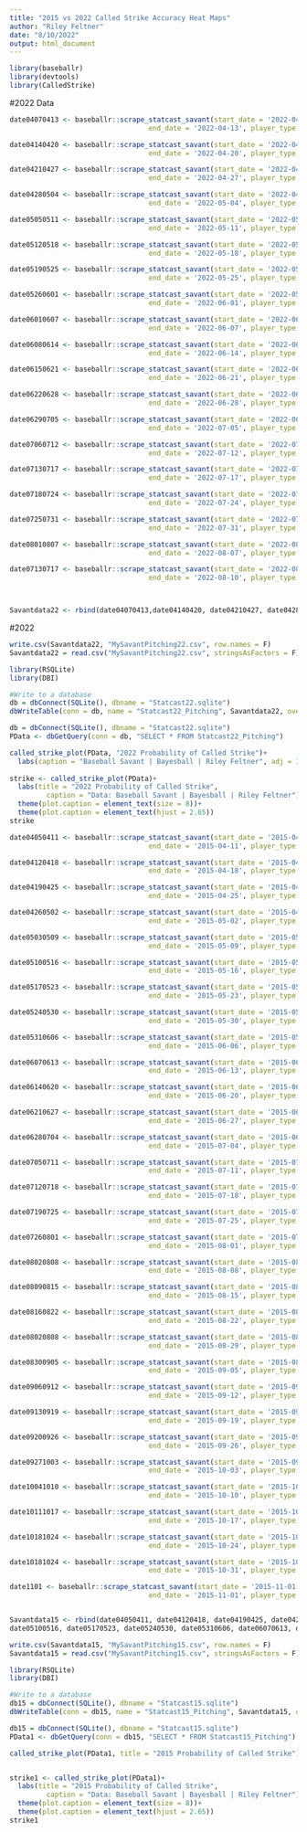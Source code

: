 ```yaml
---
title: "2015 vs 2022 Called Strike Accuracy Heat Maps"
author: "Riley Feltner"
date: "8/10/2022"
output: html_document
---
```


```r
library(baseballr)
library(devtools)
library(CalledStrike)
```

#2022 Data
```r
date04070413 <- baseballr::scrape_statcast_savant(start_date = '2022-04-07',
                                  end_date = '2022-04-13', player_type = 'pitcher')

date04140420 <- baseballr::scrape_statcast_savant(start_date = '2022-04-14',
                                  end_date = '2022-04-20', player_type = 'pitcher')

date04210427 <- baseballr::scrape_statcast_savant(start_date = '2022-04-21',
                                  end_date = '2022-04-27', player_type = 'pitcher')

date04280504 <- baseballr::scrape_statcast_savant(start_date = '2022-04-28',
                                  end_date = '2022-05-04', player_type = 'pitcher')

date05050511 <- baseballr::scrape_statcast_savant(start_date = '2022-05-05',
                                  end_date = '2022-05-11', player_type = 'pitcher')

date05120518 <- baseballr::scrape_statcast_savant(start_date = '2022-05-12',
                                  end_date = '2022-05-18', player_type = 'pitcher')

date05190525 <- baseballr::scrape_statcast_savant(start_date = '2022-05-19',
                                  end_date = '2022-05-25', player_type = 'pitcher')

date05260601 <- baseballr::scrape_statcast_savant(start_date = '2022-05-26',
                                  end_date = '2022-06-01', player_type = 'pitcher')

date06010607 <- baseballr::scrape_statcast_savant(start_date = '2022-06-01',
                                  end_date = '2022-06-07', player_type = 'pitcher')

date06080614 <- baseballr::scrape_statcast_savant(start_date = '2022-06-08',
                                  end_date = '2022-06-14', player_type = 'pitcher')

date06150621 <- baseballr::scrape_statcast_savant(start_date = '2022-06-15',
                                  end_date = '2022-06-21', player_type = 'pitcher')

date06220628 <- baseballr::scrape_statcast_savant(start_date = '2022-06-22',
                                  end_date = '2022-06-28', player_type = 'pitcher')

date06290705 <- baseballr::scrape_statcast_savant(start_date = '2022-06-29',
                                  end_date = '2022-07-05', player_type = 'pitcher')

date07060712 <- baseballr::scrape_statcast_savant(start_date = '2022-07-06',
                                  end_date = '2022-07-12', player_type = 'pitcher')

date07130717 <- baseballr::scrape_statcast_savant(start_date = '2022-07-13',
                                  end_date = '2022-07-17', player_type = 'pitcher')

date07180724 <- baseballr::scrape_statcast_savant(start_date = '2022-07-18',
                                  end_date = '2022-07-24', player_type = 'pitcher')

date07250731 <- baseballr::scrape_statcast_savant(start_date = '2022-07-25',
                                  end_date = '2022-07-31', player_type = 'pitcher')

date08010807 <- baseballr::scrape_statcast_savant(start_date = '2022-08-01',
                                  end_date = '2022-08-07', player_type = 'pitcher')

date07130717 <- baseballr::scrape_statcast_savant(start_date = '2022-08-08',
                                  end_date = '2022-08-10', player_type = 'pitcher')



Savantdata22 <- rbind(date04070413,date04140420, date04210427, date04280504, date05050511, date05120518, date05190525, date05260601, date06010607, date06080614, date06150621, date06220628, date06290705, date07060712, date07130717, date07180724, date07250731, date08010807, date07130717)
```

#2022
```r
write.csv(Savantdata22, "MySavantPitching22.csv", row.names = F)
Savantdata22 = read.csv("MySavantPitching22.csv", stringsAsFactors = F)

library(RSQLite)
library(DBI)

#Write to a database
db = dbConnect(SQLite(), dbname = "Statcast22.sqlite")
dbWriteTable(conn = db, name = "Statcast22_Pitching", Savantdata22, overwrite = T, row.names = F)

db = dbConnect(SQLite(), dbname = "Statcast22.sqlite")
PData <- dbGetQuery(conn = db, "SELECT * FROM Statcast22_Pitching")

called_strike_plot(PData, "2022 Probability of Called Strike")+
  labs(caption = "Baseball Savant | Bayesball | Riley Feltner", adj = 1, size = .2)
       
strike <- called_strike_plot(PData)+
  labs(title = "2022 Probability of Called Strike",
         caption = "Data: Baseball Savant | Bayesball | Riley Feltner")+
  theme(plot.caption = element_text(size = 8))+
  theme(plot.caption = element_text(hjust = 2.65))
strike
```

```r
date04050411 <- baseballr::scrape_statcast_savant(start_date = '2015-04-05',
                                  end_date = '2015-04-11', player_type = 'pitcher')

date04120418 <- baseballr::scrape_statcast_savant(start_date = '2015-04-12',
                                  end_date = '2015-04-18', player_type = 'pitcher')

date04190425 <- baseballr::scrape_statcast_savant(start_date = '2015-04-19',
                                  end_date = '2015-04-25', player_type = 'pitcher')

date04260502 <- baseballr::scrape_statcast_savant(start_date = '2015-04-26',
                                  end_date = '2015-05-02', player_type = 'pitcher')

date05030509 <- baseballr::scrape_statcast_savant(start_date = '2015-05-03',
                                  end_date = '2015-05-09', player_type = 'pitcher')

date05100516 <- baseballr::scrape_statcast_savant(start_date = '2015-05-10',
                                  end_date = '2015-05-16', player_type = 'pitcher')

date05170523 <- baseballr::scrape_statcast_savant(start_date = '2015-05-17',
                                  end_date = '2015-05-23', player_type = 'pitcher')

date05240530 <- baseballr::scrape_statcast_savant(start_date = '2015-05-24',
                                  end_date = '2015-05-30', player_type = 'pitcher')

date05310606 <- baseballr::scrape_statcast_savant(start_date = '2015-05-31',
                                  end_date = '2015-06-06', player_type = 'pitcher')

date06070613 <- baseballr::scrape_statcast_savant(start_date = '2015-06-07',
                                  end_date = '2015-06-13', player_type = 'pitcher')

date06140620 <- baseballr::scrape_statcast_savant(start_date = '2015-06-14',
                                  end_date = '2015-06-20', player_type = 'pitcher')

date06210627 <- baseballr::scrape_statcast_savant(start_date = '2015-06-21',
                                  end_date = '2015-06-27', player_type = 'pitcher')

date06280704 <- baseballr::scrape_statcast_savant(start_date = '2015-06-28',
                                  end_date = '2015-07-04', player_type = 'pitcher')

date07050711 <- baseballr::scrape_statcast_savant(start_date = '2015-07-05',
                                  end_date = '2015-07-11', player_type = 'pitcher')

date07120718 <- baseballr::scrape_statcast_savant(start_date = '2015-07-12',
                                  end_date = '2015-07-18', player_type = 'pitcher')

date07190725 <- baseballr::scrape_statcast_savant(start_date = '2015-07-19',
                                  end_date = '2015-07-25', player_type = 'pitcher')

date07260801 <- baseballr::scrape_statcast_savant(start_date = '2015-07-26',
                                  end_date = '2015-08-01', player_type = 'pitcher')

date08020808 <- baseballr::scrape_statcast_savant(start_date = '2015-08-02',
                                  end_date = '2015-08-08', player_type = 'pitcher')

date08090815 <- baseballr::scrape_statcast_savant(start_date = '2015-08-09',
                                  end_date = '2015-08-15', player_type = 'pitcher')

date08160822 <- baseballr::scrape_statcast_savant(start_date = '2015-08-16',
                                  end_date = '2015-08-22', player_type = 'pitcher')

date08020808 <- baseballr::scrape_statcast_savant(start_date = '2015-08-23',
                                  end_date = '2015-08-29', player_type = 'pitcher')

date08300905 <- baseballr::scrape_statcast_savant(start_date = '2015-08-30',
                                  end_date = '2015-09-05', player_type = 'pitcher')

date09060912 <- baseballr::scrape_statcast_savant(start_date = '2015-09-06',
                                  end_date = '2015-09-12', player_type = 'pitcher')

date09130919 <- baseballr::scrape_statcast_savant(start_date = '2015-09-13',
                                  end_date = '2015-09-19', player_type = 'pitcher')

date09200926 <- baseballr::scrape_statcast_savant(start_date = '2015-09-20',
                                  end_date = '2015-09-26', player_type = 'pitcher')

date09271003 <- baseballr::scrape_statcast_savant(start_date = '2015-09-27',
                                  end_date = '2015-10-03', player_type = 'pitcher')

date10041010 <- baseballr::scrape_statcast_savant(start_date = '2015-10-04',
                                  end_date = '2015-10-10', player_type = 'pitcher')

date10111017 <- baseballr::scrape_statcast_savant(start_date = '2015-10-11',
                                  end_date = '2015-10-17', player_type = 'pitcher')

date10181024 <- baseballr::scrape_statcast_savant(start_date = '2015-10-18',
                                  end_date = '2015-10-24', player_type = 'pitcher')

date10181024 <- baseballr::scrape_statcast_savant(start_date = '2015-10-25',
                                  end_date = '2015-10-31', player_type = 'pitcher')

date1101 <- baseballr::scrape_statcast_savant(start_date = '2015-11-01',
                                  end_date = '2015-11-01', player_type = 'pitcher')


Savantdata15 <- rbind(date04050411, date04120418, date04190425, date04260502, date05030509, 
date05100516, date05170523, date05240530, date05310606, date06070613, date06140620, date06210627, date06280704, date07050711, date07120718, date07190725, date07260801, date08020808, date08300905, date09060912, date09130919, date09200926, date09271003, date10041010, date10111017, date10181024, date1101)
```


```r
write.csv(Savantdata15, "MySavantPitching15.csv", row.names = F)
Savantdata15 = read.csv("MySavantPitching15.csv", stringsAsFactors = F)

library(RSQLite)
library(DBI)

#Write to a database
db15 = dbConnect(SQLite(), dbname = "Statcast15.sqlite")
dbWriteTable(conn = db15, name = "Statcast15_Pitching", Savantdata15, overwrite = T, row.names = F)

db15 = dbConnect(SQLite(), dbname = "Statcast15.sqlite")
PData1 <- dbGetQuery(conn = db15, "SELECT * FROM Statcast15_Pitching")

called_strike_plot(PData1, title = "2015 Probability of Called Strike")


strike1 <- called_strike_plot(PData1)+
  labs(title = "2015 Probability of Called Strike",
         caption = "Data: Baseball Savant | Bayesball | Riley Feltner")+
  theme(plot.caption = element_text(size = 8))+
  theme(plot.caption = element_text(hjust = 2.65))
strike1
```






